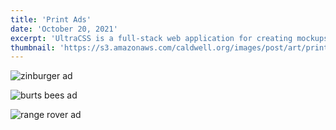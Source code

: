 ```yaml
---
title: 'Print Ads'
date: 'October 20, 2021'
excerpt: 'UltraCSS is a full-stack web application for creating mockups and graphics with CSS.'
thumbnail: 'https://s3.amazonaws.com/caldwell.org/images/post/art/print-ads/thumbnail.svg'
---
```


<PrintPageContainer>
<Image
    src="https://s3.amazonaws.com/caldwell.org/images/post/art/print-ads/zinburger-ad.png"
    alt="zinburger ad"
/>

<Image
    src="https://s3.amazonaws.com/caldwell.org/images/post/art/print-ads/burts-bees-ad.png"
    alt="burts bees ad"
/>

<Image
    src="https://s3.amazonaws.com/caldwell.org/images/post/art/print-ads/range-rover-ad.png"
    alt="range rover ad"
/>
</PrintPageContainer>
